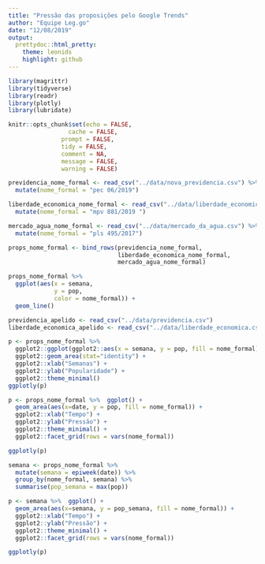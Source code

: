 ```yaml
---
title: "Pressão das proposições pelo Google Trends"
author: "Equipe Leg.go"
date: "12/08/2019"
output:
  prettydoc::html_pretty:
    theme: leonids
    highlight: github
---
```


```r
library(magrittr)
library(tidyverse)
library(readr)
library(plotly)
library(lubridate)

knitr::opts_chunk$set(echo = FALSE,
	             cache = FALSE,
               prompt = FALSE,
               tidy = FALSE,
               comment = NA,
               message = FALSE,
               warning = FALSE)
```

```r
previdencia_nome_formal <- read_csv("../data/nova_previdencia.csv") %>% 
  mutate(nome_formal = "pec 06/2019")

liberdade_economica_nome_formal <- read_csv("../data/liberdade_economica.csv") %>% 
  mutate(nome_formal = "mpv 881/2019 ")

mercado_agua_nome_formal <- read_csv("../data/mercado_da_agua.csv") %>% 
  mutate(nome_formal = "pls 495/2017")

props_nome_formal <- bind_rows(previdencia_nome_formal, 
                               liberdade_economica_nome_formal,
                               mercado_agua_nome_formal)
```

```r
props_nome_formal %>% 
  ggplot(aes(x = semana,
             y = pop,
             color = nome_formal)) +
  geom_line()
```

```r
previdencia_apelido <- read_csv("../data/previdencia.csv")
liberdade_economica_apelido <- read_csv("../data/liberdade_economica.csv")

```

```r
p <- props_nome_formal %>% 
  ggplot2::ggplot(ggplot2::aes(x = semana, y = pop, fill = nome_formal)) +
  ggplot2::geom_area(stat="identity") +
  ggplot2::xlab("Semanas") + 
  ggplot2::ylab("Popularidade") +
  ggplot2::theme_minimal() 
ggplotly(p)
```

```r

p <- props_nome_formal %>%  ggplot() + 
  geom_area(aes(x=date, y = pop, fill = nome_formal)) +
  ggplot2::xlab("Tempo") + 
  ggplot2::ylab("Pressão") +
  ggplot2::theme_minimal() +
  ggplot2::facet_grid(rows = vars(nome_formal)) 

ggplotly(p)

```

```r
semana <- props_nome_formal %>% 
  mutate(semana = epiweek(date)) %>% 
  group_by(nome_formal, semana) %>% 
  summarise(pop_semana = max(pop))

p <- semana %>%  ggplot() + 
  geom_area(aes(x=semana, y = pop_semana, fill = nome_formal)) +
  ggplot2::xlab("Tempo") + 
  ggplot2::ylab("Pressão") +
  ggplot2::theme_minimal() +
  ggplot2::facet_grid(rows = vars(nome_formal)) 

ggplotly(p)

```

